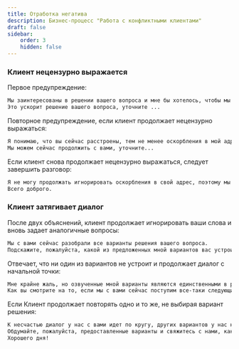 ```yaml
---
title: Отработка негатива
description: Бизнес-процесс "Работа с конфликтными клиентами"
draft: false
sidebar:
    order: 3
    hidden: false
---
```



<LinkCard
    title="Регламент"
    href="https://clever.ertelecom.ru/content/space/4/article/6770/page/2?query=%D0%9A%D0%BB%D0%B8%D0%B5%D0%BD%D1%82+%D0%BD%D0%B5%D1%86%D0%B5%D0%BD%D0%B7%D1%83%D1%80%D0%BD%D0%BE+%D0%B2%D1%8B%D1%80%D0%B0%D0%B6%D0%B0%D0%B5%D1%82%D1%81%D1%8F++&text=%3Cspan%3E%D0%9A%D0%BB%D0%B8%D0%B5%D0%BD%D1%82+%D0%BD%D0%B5%D1%86%D0%B5%D0%BD%D0%B7%D1%83%D1%80%D0%BD%D0%BE+%D0%B2%D1%8B%D1%80%D0%B0%D0%B6%D0%B0%D0%B5%D1%82%D1%81%D1%8F%3C%2Fspan%3E"
    target="_blank"
    description="Открыть регламент в базе знаний"
/>

### Клиент нецензурно выражается
Первое предупреждение:
```txt
Мы заинтересованы в решении вашего вопроса и мне бы хотелось, чтобы мы с вами продолжили диалог в конструктивном русле.
Это ускорит решение вашего вопроса, уточните ...
```

Повторное предупреждение, если клиент продолжает нецензурно выражаться:
```txt
Я понимаю, что вы сейчас расстроены, тем не менее оскорбления в мой адрес не ускорят решение вопроса.
Мы можем сейчас продолжить с вами, уточните...
```

Если клиент снова продолжает нецензурно выражаться, следует завершить разговор:
```txt
Я не могу продолжать игнорировать оскорбления в свой адрес, поэтому мы вынуждены завершить наш с вами диалог.
Всего доброго.
```

### Клиент затягивает диалог
<LinkCard
    title="Регламент"
    href="https://clever.ertelecom.ru/content/space/4/article/6770/page/2?text=Если+<span>клиент<%2Fspan>+<span>затягивает<%2Fspan>+<span>диалог<%2Fspan>%2C+не+<span>желает<%2Fspan>+<span>слушать<%2Fspan>+<span>доводы<%2Fspan>+<span>оператора<%2Fspan>"
    target="_blank"
    description="Открыть регламент в базе знаний"
/>

После двух объяснений, клиент продолжает игнорировать ваши слова и вновь задает аналогичные вопросы:
```txt
Мы с вами сейчас разобрали все варианты решения вашего вопроса.
Подскажите, пожалуйста, какой из предложенных мной вариантов вас устроит?
```

Отвечает, что ни один из вариантов не устроит и продолжает диалог с начальной точки:
```txt
Мне крайне жаль, но озвученные мной варианты являются единственными в решении вашего вопроса.
Как вы смотрите на то, если мы с вами сейчас поступим все-таки следующим образом: (озвучить наиболее приемлемый вариант решения вопроса)?
```

Если Клиент продолжает повторять одно и то же, не выбирая вариант решения:
```txt
К несчастью диалог у нас с вами идет по кругу, других вариантов у нас нет, кроме как завершить разговор.
Обдумайте, пожалуйста, предоставленные варианты и свяжитесь с нами, каким методом вы хотите решить вопрос.
Хорошего дня!
```
